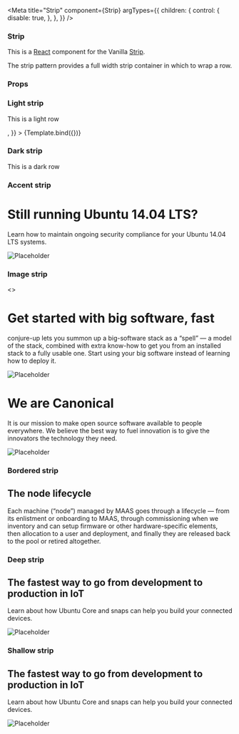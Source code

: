 

<Meta
  title="Strip"
  component={Strip}
  argTypes={{
    children: {
      control: {
        disable: true,
      },
    },
  }}
/>


### Strip

This is a [React](https://reactjs.org/) component for the Vanilla [Strip](https://docs.vanillaframework.io/patterns/strip/).

The strip pattern provides a full width strip container in which to wrap a row.

### Props

<ArgsTable of={Strip} />

### Light strip

<Canvas>
  <Story
    name="Light strip"
    args={{
      type: "light",
      children: <p>This is a light row</p>,
    }}
  >
    {Template.bind({})}
  </Story>
</Canvas>

### Dark strip

<Canvas>
  <Story name="Dark strip">
    <Strip type="dark">
      <p>This is a dark row</p>
    </Strip>
  </Story>
</Canvas>

### Accent strip

<Canvas>
  <Story name="Accent strip">
    <Strip type="accent" element="section" includeCol={false}>
      <Col size="8">
        <h1>Still running Ubuntu 14.04 LTS?</h1>
        <p>
          Learn how to maintain ongoing security compliance for your Ubuntu
          14.04 LTS systems.
        </p>
      </Col>
      <Col size="4">
        <img
          src="https://assets.ubuntu.com/v1/2217d1c8-Security.svg"
          alt="Placeholder"
        />
      </Col>
    </Strip>
  </Story>
</Canvas>

### Image strip

<Canvas>
  <Story name="Image strip">
    <>
      <Strip
        background="https://assets.ubuntu.com/sites/ubuntu/latest/u/img/backgrounds/image-background-paper.png"
        includeCol={false}
        element="section"
        light
        rowClassName="u-vertically-center"
        type="image"
      >
        <Col size="8">
          <h1>Get started with big software, fast</h1>
          <p>
            conjure-up lets you summon up a big-software stack as a “spell” — a
            model of the stack, combined with extra know-how to get you from an
            installed stack to a fully usable one. Start using your big software
            instead of learning how to deploy it.
          </p>
        </Col>
        <Col size="4" className="u-hide--small u-align--center">
          <img
            src="https://assets.ubuntu.com/v1/1abb8716-conjure-up-illustration.svg"
            alt="Placeholder"
          />
        </Col>
      </Strip>
      <Strip
        background="https://assets.ubuntu.com/v1/9b68976e-Aubergine_suru_background_2.png"
        dark
        includeCol={false}
        element="section"
        type="image"
      >
        <Row className="u-vertically-center">
          <Col size="8">
            <h1>We are Canonical</h1>
            <p>
              It is our mission to make open source software available to people
              everywhere. We believe the best way to fuel innovation is to give
              the innovators the technology they need.
            </p>
          </Col>
          <Col size="4" className="u-hide--small u-align--center">
            <img
              src="https://assets.ubuntu.com/v1/9c74eb2d-logo-canonical-white.svg"
              alt="Placeholder"
            />
          </Col>
        </Row>
      </Strip>
    </>
  </Story>
</Canvas>

### Bordered strip

<Canvas>
  <Story name="Bordered strip">
    <Strip bordered colSize="8" element="section">
      <h2>The node lifecycle</h2>
      <p>
        Each machine (“node”) managed by MAAS goes through a lifecycle — from
        its enlistment or onboarding to MAAS, through commissioning when we
        inventory and can setup firmware or other hardware-specific elements,
        then allocation to a user and deployment, and finally they are released
        back to the pool or retired altogether.
      </p>
    </Strip>
  </Story>
</Canvas>

### Deep strip

<Canvas>
  <Story name="Deep strip">
    <Strip
      deep
      includeCol={false}
      element="section"
      type="light"
      rowClassName="u-vertically-center"
    >
      <Col size="8">
        <h2>The fastest way to go from development to production in IoT</h2>
        <p>
          Learn about how Ubuntu Core and snaps can help you build your
          connected devices.
        </p>
      </Col>
      <Col size="4" className="u-hide--small u-align--center">
        <img
          src="https://assets.ubuntu.com/v1/808a4e5b-iot.png?h=300"
          alt="Placeholder"
        />
      </Col>
    </Strip>
  </Story>
</Canvas>

### Shallow strip

<Canvas>
  <Story name="Shallow strip">
    <Strip
      shallow
      includeCol={false}
      element="section"
      type="light"
      rowClassName="u-vertically-center"
    >
      <Col size="8">
        <h2>The fastest way to go from development to production in IoT</h2>
        <p>
          Learn about how Ubuntu Core and snaps can help you build your
          connected devices.
        </p>
      </Col>
      <Col size="4" className="u-hide--small u-align--center">
        <img
          src="https://assets.ubuntu.com/v1/808a4e5b-iot.png?h=300"
          alt="Placeholder"
        />
      </Col>
    </Strip>
  </Story>
</Canvas>
